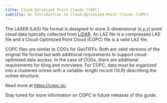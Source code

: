 ```yaml
---
title: Cloud-Optimized Point Clouds (COPC)
subtitle: An Introduction to Cloud-Optimized Point Clouds (COPC)
---
```


The LASER (LAS) file format is designed to store 3-dimensional (x,y,z) point cloud data typically collected from [LiDAR](https://en.wikipedia.org/wiki/Lidar). An LAZ file is a compressed LAS file and a Cloud-Optimized Point Cloud (COPC) file is a valid LAZ file.

COPC files are similar to COGs for GeoTIFFs: Both are valid versions of the original file format but with additional requirements to support cloud-optimized data access. In the case of COGs, there are additional requirements for tiling and overviews. For COPC, data must be organized into a clustered octree with a variable-length record (VLR) describing the octree structure.

Read more at [https://copc.io/](https://copc.io/).

Stay tuned for more information on COPC in future releases of this guide.
